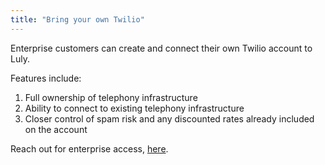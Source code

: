 ```yaml
---
title: "Bring your own Twilio"
---
```


Enterprise customers can create and connect their own Twilio account to Luly.

Features include:

1. Full ownership of telephony infrastructure
2. Ability to connect to existing telephony infrastructure
3. Closer control of spam risk and any discounted rates already included on the account

Reach out for enterprise access, [here](https://www.luly.ai/survey/).